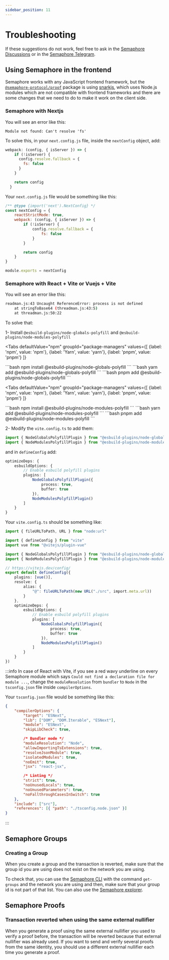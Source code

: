 ```yaml
---
sidebar_position: 11
---
```



# Troubleshooting

If these suggestions do not work, feel free to ask in the [Semaphore Discussions](https://github.com/semaphore-protocol/semaphore/discussions) or in the [Semaphore Telegram](https://semaphore.pse.dev/telegram).

## Using Semaphore in the frontend

Semaphore works with any JavaScript frontend framework, but the [`@semaphore-protocol/proof`](https://github.com/semaphore-protocol/semaphore/tree/v3.15.2/packages/proof) package is using [snarkjs](https://github.com/iden3/snarkjs), which uses Node.js modules which are not compatible with frontend frameworks and there are some changes that we need to do to make it work on the client side.

### Semaphore with Nextjs

You will see an error like this:

```
Module not found: Can't resolve 'fs'
```

To solve this, in your `next.config.js` file, inside the `nextConfig` object, add:

```javascript
webpack: (config, { isServer }) => {
    if (!isServer) {
      config.resolve.fallback = {
        fs: false
      }
    }

    return config
  }
```

Your `next.config.js` file would be something like this:

```javascript
/** @type {import('next').NextConfig} */
const nextConfig = {
    reactStrictMode: true,
    webpack: (config, { isServer }) => {
        if (!isServer) {
            config.resolve.fallback = {
                fs: false
            }
        }

        return config
    }
}

module.exports = nextConfig
```

### Semaphore with React + Vite or Vuejs + Vite

You will see an error like this:

```bash
readman.js:43 Uncaught ReferenceError: process is not defined
    at stringToBase64 (threadman.js:43:5)
    at threadman.js:50:22
```

To solve that:

1- Install `@esbuild-plugins/node-globals-polyfill` and `@esbuild-plugins/node-modules-polyfill`

<Tabs
  defaultValue="npm"
  groupId="package-managers"
  values={[
{label: 'npm', value: 'npm'},
{label: 'Yarn', value: 'yarn'},
{label: 'pnpm', value: 'pnpm'}
]}
>
  <TabItem value="npm">
    ```bash
    npm install @esbuild-plugins/node-globals-polyfill
    ```
  </TabItem>

  <TabItem value="yarn">
    ```bash
    yarn add @esbuild-plugins/node-globals-polyfill
    ```
  </TabItem>

  <TabItem value="pnpm">
    ```bash
    pnpm add @esbuild-plugins/node-globals-polyfill
    ```
  </TabItem>
</Tabs>

<Tabs
  defaultValue="npm"
  groupId="package-managers"
  values={[
{label: 'npm', value: 'npm'},
{label: 'Yarn', value: 'yarn'},
{label: 'pnpm', value: 'pnpm'}
]}
>
  <TabItem value="npm">
    ```bash
    npm install @esbuild-plugins/node-modules-polyfill
    ```
  </TabItem>

  <TabItem value="yarn">
    ```bash
    yarn add @esbuild-plugins/node-modules-polyfill
    ```
  </TabItem>

  <TabItem value="pnpm">
    ```bash
    pnpm add @esbuild-plugins/node-modules-polyfill
    ```
  </TabItem>
</Tabs>

2- Modify the `vite.config.ts` to add them:

```typescript
import { NodeGlobalsPolyfillPlugin } from "@esbuild-plugins/node-globals-polyfill"
import { NodeModulesPolyfillPlugin } from "@esbuild-plugins/node-modules-polyfill"
```

and in `defineConfig` add:

```typescript
optimizeDeps: {
    esbuildOptions: {
        // Enable esbuild polyfill plugins
        plugins: [
            NodeGlobalsPolyfillPlugin({
                process: true,
                buffer: true
            }),
            NodeModulesPolyfillPlugin()
        ]
    }
}
```

Your `vite.config.ts` should be something like:

```typescript
import { fileURLToPath, URL } from "node:url"

import { defineConfig } from "vite"
import vue from "@vitejs/plugin-vue"

import { NodeGlobalsPolyfillPlugin } from "@esbuild-plugins/node-globals-polyfill"
import { NodeModulesPolyfillPlugin } from "@esbuild-plugins/node-modules-polyfill"

// https://vitejs.dev/config/
export default defineConfig({
    plugins: [vue()],
    resolve: {
        alias: {
            "@": fileURLToPath(new URL("./src", import.meta.url))
        }
    },
    optimizeDeps: {
        esbuildOptions: {
            // Enable esbuild polyfill plugins
            plugins: [
                NodeGlobalsPolyfillPlugin({
                    process: true,
                    buffer: true
                }),
                NodeModulesPolyfillPlugin()
            ]
        }
    }
})
```

:::info
In case of React with Vite, if you see a red wavy underline on every Semaphore module which says `Could not find a declaration file for module ...`, change the `moduleResolution` from `bundler` to `Node` in the `tsconfig.json` file inside `compilerOptions`.

Your `tsconfig.json` file would be something like this:

```json
{
    "compilerOptions": {
        "target": "ESNext",
        "lib": ["DOM", "DOM.Iterable", "ESNext"],
        "module": "ESNext",
        "skipLibCheck": true,

        /* Bundler mode */
        "moduleResolution": "Node",
        "allowImportingTsExtensions": true,
        "resolveJsonModule": true,
        "isolatedModules": true,
        "noEmit": true,
        "jsx": "react-jsx",

        /* Linting */
        "strict": true,
        "noUnusedLocals": true,
        "noUnusedParameters": true,
        "noFallthroughCasesInSwitch": true
    },
    "include": ["src"],
    "references": [{ "path": "./tsconfig.node.json" }]
}
```

:::

## Semaphore Groups

### Creating a Group

When you create a group and the transaction is reverted, make sure that the group id you are using does not exist on the network you are using.

To check that, you can use the [Semaphore CLI](https://github.com/semaphore-protocol/semaphore/tree/v3.15.2/packages/cli) with the command `get-groups` and the network you are using and then, make sure that your group id is not part of that list. You can also use the [Semaphore explorer](https://explorer.semaphore.pse.dev/).

## Semaphore Proofs

### Transaction reverted when using the same external nullifier

When you generate a proof using the same external nullifier you used to verify a proof before, the transaction will be reverted because that external nullifier was already used. If you want to send and verify several proofs from the same identity, you should use a different external nullifier each time you generate a proof.
